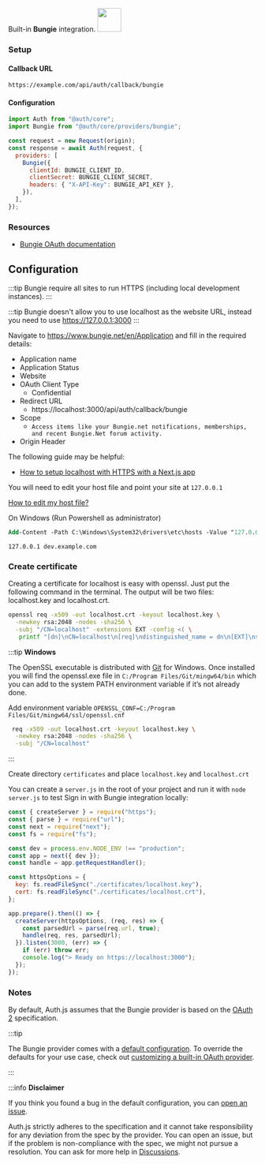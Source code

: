 <div
  style={{
    backgroundColor: "#000",
    display: "flex",
    justifyContent: "space-between",
    color: "#fff",
    padding: 16,
  }}
>
  <span>
    Built-in <b>Bungie</b> integration.
  </span>
  <a href="https://bungie.net/">
    <img
      style={{ display: "block" }}
      src="/img/providers/bungie.svg"
      height="48"
      width="48"
    />
  </a>
</div>

### Setup

#### Callback URL

```
https://example.com/api/auth/callback/bungie
```

#### Configuration

```js
import Auth from "@auth/core";
import Bungie from "@auth/core/providers/bungie";

const request = new Request(origin);
const response = await Auth(request, {
  providers: [
    Bungie({
      clientId: BUNGIE_CLIENT_ID,
      clientSecret: BUNGIE_CLIENT_SECRET,
      headers: { "X-API-Key": BUNGIE_API_KEY },
    }),
  ],
});
```

### Resources

- [Bungie OAuth documentation](https://github.com/Bungie-net/api/wiki/OAuth-Documentation)

## Configuration

:::tip
Bungie require all sites to run HTTPS (including local development instances).
:::

:::tip
Bungie doesn't allow you to use localhost as the website URL, instead you need to use https://127.0.0.1:3000
:::

Navigate to https://www.bungie.net/en/Application and fill in the required details:

- Application name
- Application Status
- Website
- OAuth Client Type
  - Confidential
- Redirect URL
  - https://localhost:3000/api/auth/callback/bungie
- Scope
  - `Access items like your Bungie.net notifications, memberships, and recent Bungie.Net forum activity.`
- Origin Header

The following guide may be helpful:

- [How to setup localhost with HTTPS with a Next.js app](https://medium.com/@anMagpie/secure-your-local-development-server-with-https-next-js-81ac6b8b3d68)

You will need to edit your host file and point your site at `127.0.0.1`

[How to edit my host file?](https://phoenixnap.com/kb/how-to-edit-hosts-file-in-windows-mac-or-linux)

On Windows (Run Powershell as administrator)

```ps
Add-Content -Path C:\Windows\System32\drivers\etc\hosts -Value "127.0.0.1`tdev.example.com" -Force
```

```
127.0.0.1 dev.example.com
```

### Create certificate

Creating a certificate for localhost is easy with openssl. Just put the following command in the terminal. The output will be two files: localhost.key and localhost.crt.

```bash
openssl req -x509 -out localhost.crt -keyout localhost.key \
  -newkey rsa:2048 -nodes -sha256 \
  -subj "/CN=localhost" -extensions EXT -config <( \
   printf "[dn]\nCN=localhost\n[req]\ndistinguished_name = dn\n[EXT]\nsubjectAltName=DNS:localhost\nkeyUsage=digitalSignature\nextendedKeyUsage=serverAuth")
```

:::tip
**Windows**

The OpenSSL executable is distributed with [Git](https://git-scm.com/download/win]9) for Windows.
Once installed you will find the openssl.exe file in `C:/Program Files/Git/mingw64/bin` which you can add to the system PATH environment variable if it’s not already done.

Add environment variable `OPENSSL_CONF=C:/Program Files/Git/mingw64/ssl/openssl.cnf`

```bash
 req -x509 -out localhost.crt -keyout localhost.key \
  -newkey rsa:2048 -nodes -sha256 \
  -subj "/CN=localhost"
```

:::

Create directory `certificates` and place `localhost.key` and `localhost.crt`

You can create a `server.js` in the root of your project and run it with `node server.js` to test Sign in with Bungie integration locally:

```js
const { createServer } = require("https");
const { parse } = require("url");
const next = require("next");
const fs = require("fs");

const dev = process.env.NODE_ENV !== "production";
const app = next({ dev });
const handle = app.getRequestHandler();

const httpsOptions = {
  key: fs.readFileSync("./certificates/localhost.key"),
  cert: fs.readFileSync("./certificates/localhost.crt"),
};

app.prepare().then(() => {
  createServer(httpsOptions, (req, res) => {
    const parsedUrl = parse(req.url, true);
    handle(req, res, parsedUrl);
  }).listen(3000, (err) => {
    if (err) throw err;
    console.log("> Ready on https://localhost:3000");
  });
});
```

### Notes

By default, Auth.js assumes that the Bungie provider is
based on the [OAuth 2](https://www.rfc-editor.org/rfc/rfc6749.html) specification.

:::tip

The Bungie provider comes with a [default configuration](https://github.com/nextauthjs/next-auth/blob/main/packages/core/src/providers/bungie.ts).
To override the defaults for your use case, check out [customizing a built-in OAuth provider](https://authjs.dev/guides/providers/custom-provider#override-default-options).

:::

:::info **Disclaimer**

If you think you found a bug in the default configuration, you can [open an issue](https://authjs.dev/new/provider-issue).

Auth.js strictly adheres to the specification and it cannot take responsibility for any deviation from
the spec by the provider. You can open an issue, but if the problem is non-compliance with the spec,
we might not pursue a resolution. You can ask for more help in [Discussions](https://authjs.dev/new/github-discussions).
